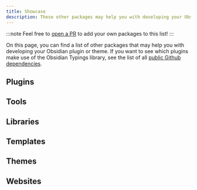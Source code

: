 ```yaml
---
title: Showcase
description: These other packages may help you with developing your Obsidian plugin.
---
```



:::note
Feel free to [open a PR](https://github.com/Fevol/obsidian-typings/edit/main/docs/src/content/docs/resources/showcase.mdx) to add your own packages to this list!
:::

On this page, you can find a list of other packages that may help you with developing your Obsidian plugin or theme.
If you want to see which plugins make use of the Obsidian Typings library, see the list of all [public Github dependencies](https://github.com/fevol/obsidian-typings/network/dependents).

## Plugins

<CardGrid>
    <LinkCard
        href="https://github.com/TfTHacker/obsidian42-brat"
        title="TfTHacker/obsidian42-brat"
        description="A plugin for reviewing and testing beta plugins and themes."
    />
    <LinkCard
        href="https://github.com/chrisgrieser/obsidian-theme-design-utilities"
        title="chrisgrieser/obsidian-theme-design-utilities"
        description="Provides utilities and quality-of-life features for theme designers."
    />
    <LinkCard
        href="https://github.com/pjeby/hot-reload"
        title="pjeby/hot-reload"
        description="Hot-reload your plugin in the Obsidian app on new builds."
    />
</CardGrid>


## Tools

<CardGrid>
    <LinkCard
        href="https://www.npmjs.com/package/obsidian-launcher"
        title="Obsidian Launcher"
        description="A CLI tool to launch Obsidian with a specific app or installer version."
    />
    <LinkCard
        href="https://fevol.github.io/obsidian-notes/utils/icons"
        title="Icons Search"
        description="A web-utility to search for available icons in Obsidian."
    />
    <LinkCard
        href="https://github.com/DenizOkcu/obsidian-plugin-release-chart"
        title="DenizOkcu/obsidian-plugin-release-chart"
        description="A tool to visualize the release history of Obsidian plugins."
    />
</CardGrid>


## Libraries

<CardGrid>
    <LinkCard
        href="https://github.com/obsidian-community/obsidian-community-lib"
        title="obsidian-community/obsidian-community-lib"
        description="An npm package of commonly used Obsidian plugin utilities."
    />
    <LinkCard
        href="https://github.com/mnaoumov/obsidian-dev-utils"
        title="mnaoumov/obsidian-dev-utils"
        description="A collection of essential functions and CLI tools to streamline your development process."
    />
    <LinkCard
        href="https://github.com/Fevol/obsidian-database-library"
        title="Fevol/obsidian-database-library"
        description="A tiny library for creating persistent databases that stay in sync with the Obsidian vault."
    />
</CardGrid>


## Templates

<CardGrid>
    <LinkCard
        href="https://github.com/mnaoumov/generator-obsidian-plugin"
        title="mnaoumov/generator-obsidian-plugin"
        description="Quickly generate a plugin template using Yeoman."
    />
    <LinkCard
        href="https://github.com/Quorafind/Obsidian-Svelte-Starter"
        title="Quorafind/Obsidian-Svelte-Starter"
        description="A starter template for creating an Obsidian plugin with SvelteJS."
    />
    <LinkCard
        href="https://github.com/emilio-toledo/obsidian-svelte-plugin"
        title="emilio-toledo/obsidian-svelte-plugin"
        description=" Powerful Obsidian plugin template with Svelte and TailwindCSS (UnoCSS)."
    />
    <LinkCard
        href="https://github.com/decaf-dev/obsidian-svelte-plugin-starter"
        title="decaf-dev/obsidian-svelte-plugin-starter"
        description="Starter template for Obsidian.md plugins using Svelte and Bun.sh."
    />
    <LinkCard
        href="https://github.com/obsidian-community/obsidian-react-starter"
        title="obsidian-community/obsidian-react-starter"
        description="A starter template for creating an Obsidian plugin with ReactJS."
    />
    <LinkCard
        href="https://github.com/obsidian-community/obsidian-preact-template"
        title="obsidian-community/obsidian-preact-template"
        description="A starter template for using creating Obsidian plugins in PreactJS."
    />
    <LinkCard
        href="https://github.com/ras0q/obsidian-plugin-deno-template"
        title="ras0q/obsidian-plugin-deno-template"
        description="A plugin template entirely powered by Deno."
    />
    <LinkCard
        href="https://github.com/obsidian-community/obsidian-theme-template"
        title="obsidian-community/obsidian-theme-template"
        description="A starter template for creating an Obsidian theme."
    />
    <LinkCard
        href="https://github.com/rachtsingh/obsidian-rust-template"
        title="rachtsingh/obsidian-rust-template"
        description="A starting point for creating Rust-based Obsidian templates."
    />
    <LinkCard
        href="https://github.com/guopenghui/obsidian-vue-starter"
        title="guopenghui/obsidian-vue-starter"
        description="A starter template for creating obsidian plugins with Vue.js."
    />
    <LinkCard
        href="https://github.com/unxok/obsidian-vite"
        title="unxok/obsidian-vite"
        description="Obsidian plugin template using Vite, TS, Tailwindcss, and React or Solid."
    />
    <LinkCard
        href="https://github.com/kevboh/obsidian-plugin-template"
        title="kevboh/obsidian-plugin-template"
        description=" A modern Obsidian plugin template based on bun, mise, and hot-reload."
    />
    <LinkCard
        href="https://github.com/mProjectsCode/lemons-plugin-template/tree/master"
        title="mProjectsCode/lemons-plugin-template"
        description="A plugin template using bun, parsinom and svelte"
    />
</CardGrid>


## Themes

<CardGrid>
    <LinkCard
        href="https://github.com/obsidian-community/theme-dev-vault"
        title="obsidian-community/theme-dev-vault"
        description="An Obsidian vault to aid in theme development."
    />
</CardGrid>

## Websites

<CardGrid>
    <LinkCard
        href="https://docs.obsidian.md/Plugins"
        title="Official Plugin Docs"
        description="The main resource for Obsidian plugin and theme development."
    />
    <LinkCard
        href="https://www.moritzjung.dev/obsidian-stats/"
        title="Obsidian Stats"
        description="Provides statistics about the Obsidian ecosystem (themes, plugins, releases)."
    />
    <LinkCard
        href="https://obsidian-plugin-stats.vercel.app/"
        title="Obsidian Plugin Stats"
        description="Provides statistics about new plugins and their downloads."
    />
    <LinkCard
        href="https://bladeacer.github.io/ObsiThemeRef/"
        title="Obsidian Theme Reference"
        description="Provides an overview of themes and their features."
    />
    <LinkCard
        href="https://obsidianaddict.com/"
        title="<strike>Obsidian Addict</strike>"
        description="<span class='content-badge content-badge--warning'>OUTDATED</span> Tracks plugins and scores them on various metrics."
    />
</CardGrid>
